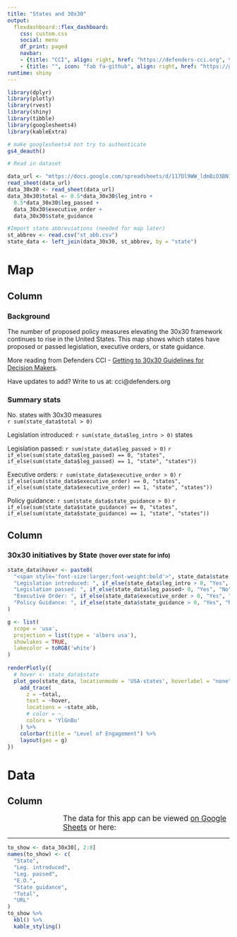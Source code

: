 ```yaml
---
title: "States and 30x30"
output:
  flexdashboard::flex_dashboard:
    css: custom.css
    social: menu
    df_print: paged
    navbar:
    - {title: "CCI", align: right, href: "https://defenders-cci.org", target: "_blank"}
    - {title: "", icon: "fab fa-github", align: right, href: "https://github.com/nbegay/states_30x30", target: "_blank"}
runtime: shiny
---
```


```r
library(dplyr)
library(plotly)
library(rvest)
library(shiny)
library(tibble)
library(googlesheets4)
library(kableExtra)

# make googlesheets4 not try to authenticate
gs4_deauth()

# Read in dataset

data_url <- "mttps://docs.google.com/spreadsheets/d/117Dl9WW_ldmBiO3BN1tDhhp4lQ0T2-h1x210rctQ2b4/edit#gid=0"
read_sheet(data_url)
data_30x30 <- read_sheet(data_url)
data_30x30$total <- 0.5*data_30x30$leg_intro + 
  0.5*data_30x30$leg_passed + 
  data_30x30$executive_order +
  data_30x30$state_guidance

#Import state abbreviations (needed for map later)
st_abbrev <- read.csv("st_abb.csv")
state_data <- left_join(data_30x30, st_abbrev, by = "state")

```

Map
=======================================================================

Column {data-width=220}
-----------------------------------------------------------------------

### Background

The number of proposed policy measures elevating the 30x30 framework continues to rise in the United States. This map shows which states have proposed or passed legislation, executive orders, or state guidance. 

More reading from Defenders CCI - [Getting to 30x30 Guidelines for Decision Makers](https://defenders.org/sites/default/files/2020-07/getting-to-30x30-guidelines-for-decision-makers.pdf). 

Have updates to add? Write to us at: cci@defenders.org

### Summary stats

<div class="orange-infobox"> No. states with 30x30 measures<br><span class="big-num">`r sum(state_data$total > 0)`</span></div>

Legislation introduced: <span class="small-big-num">`r sum(state_data$leg_intro > 0)` states</span>

Legislation passed: <span class="small-big-num">`r sum(state_data$leg_passed > 0)` `r if_else(sum(state_data$leg_passed) == 0, "states", if_else(sum(state_data$leg_passed) == 1, "state", "states"))`</span>

Executive orders: <span class="small-big-num">`r sum(state_data$executive_order > 0)` `r if_else(sum(state_data$executive_order) == 0, "states", if_else(sum(state_data$executive_order) == 1, "state", "states"))`</span>

Policy guidance: <span class="small-big-num">`r sum(state_data$state_guidance > 0)` `r if_else(sum(state_data$state_guidance) == 0, "states", if_else(sum(state_data$state_guidance) == 1, "state", "states"))`</span>




Column {data-width=800}
-----------------------------------------------------------------------

### 30x30 initiatives by State <span style="font-size:small">(hover over state for info)</span>

```r

state_data$hover <- paste0( 
  "<span style='font-size:larger;font-weight:bold'>", state_data$state, "</span><br>",
  "Legislation introduced: ", if_else(state_data$leg_intro > 0, "Yes", "No"), "<br>",
  "Legislation passed: ", if_else(state_data$leg_passed> 0, "Yes", "No"), "<br>",
  "Executive Order: ", if_else(state_data$executive_order > 0, "Yes", "No"), "<br>",
  "Policy Guidance: ", if_else(state_data$state_guidance > 0, "Yes", "No"), "<br>"
)

g <- list(
  scope = 'usa',
  projection = list(type = 'albers usa'),
  showlakes = TRUE,
  lakecolor = toRGB('white')
)
  
renderPlotly({
  # hover <- state_data$state
  plot_geo(state_data, locationmode = 'USA-states', hoverlabel = "none") %>%
    add_trace(
      z = ~total, 
      text = ~hover,
      locations = ~state_abb,
      # color = ~, 
      colors = 'YlGnBu'
    ) %>%
    colorbar(title = "Level of Engagement") %>%
    layout(geo = g)
})
```


Data
=======================================================================

Column {data-width=800}
-----------------------------------------------------------------------

<div style="margin-left:25%;font-size:larger">The data for this app can be viewed [on Google Sheets](https://docs.google.com/spreadsheets/d/117Dl9WW_ldmBiO3BN1tDhhp4lQ0T2-h1x210rctQ2b4/edit?usp=sharing) or here:</div>
----

```r
to_show <- data_30x30[, 2:8]
names(to_show) <- c(
  "State",
  "Leg. introduced",
  "Leg. passed",
  "E.O.",
  "State guidance",
  "Total",
  "URL"
)
to_show %>%
  kbl() %>%
  kable_styling()
```
